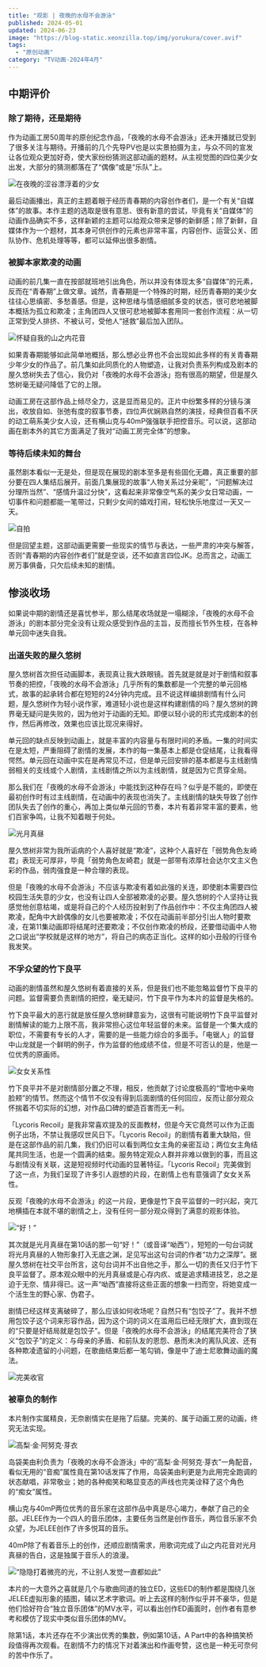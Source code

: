 ```yaml
---
title: "观影 | 夜晚的水母不会游泳"
published: 2024-05-01
updated: 2024-06-23
image: "https://blog-static.xeonzilla.top/img/yorukura/cover.avif"
tags:
  - "原创动画"
category: "TV动画-2024年4月"
---
```

## 中期评价
### 除了期待，还是期待
作为动画工房50周年的原创纪念作品，「夜晚的水母不会游泳」还未开播就已受到了很多关注与期待。开播前的几个先导PV也是以实景拍摄为主，与众不同的宣发让各位观众更加好奇，使大家纷纷猜测这部动画的题材。从主视觉图的四位美少女出发，大部分的猜测都落在了“偶像”或是“乐队”上。

![在夜晚的涩谷漂浮着的少女](https://blog-static.xeonzilla.top/img/yorukura/01.avif "在夜晚的涩谷漂浮着的少女")

最后动画播出，真正的主题着眼于经历青春期的内容创作者们，是一个有关“自媒体”的故事。本作主题的选取是很有意思、很有新意的尝试，毕竟有关“自媒体”的动画作品确实不多，这样新颖的主题可以给观众带来足够的新鲜感；除了新鲜，自媒体作为一个题材，其本身可供创作的元素也非常丰富，内容创作、运营公关、团队协作、危机处理等等，都可以延伸出很多剧情。

### 被脚本家欺凌的动画
动画的前几集一直在按部就班地引出角色，所以并没有体现太多“自媒体”的元素，反而在“青春期”上做文章。诚然，青春期是一个特殊的时期，经历青春期的美少女往往心思缜密、多愁善感。但是，这种思绪与情感细腻多变的状态，很可悲地被脚本概括为孤立和欺凌；主角团四人又很可悲地被脚本套用同一套创作流程：从一切正常到受人排挤、不被认可，受他人“拯救”最后加入团队。

![怀疑自我的山之内花音](https://blog-static.xeonzilla.top/img/yorukura/02.avif "怀疑自我的山之内花音")

如果青春期能够如此简单地概括，那么想必业界也不会出现如此多样的有关青春期少年少女的作品了。前几集如此同质化的人物塑造，让我对负责系列构成及剧本的屋久悠树失去了信心，我仍对「夜晚的水母不会游泳」抱有很高的期望，但是屋久悠树毫无疑问降低了它的上限。

动画工房在这部作品上倾尽全力，这是显而易见的。正片中纷繁多样的分镜与演出，收放自如、张弛有度的叙事节奏，四位声优娴熟自然的演技，经典但百看不厌的动工萌系美少女人设，还有横山克与40mP强强联手把控音乐。可以说，这部动画在剧本外的其它方面满足了我对“动画工房完全体”的想象。

### 等待后续未知的舞台
虽然剧本看似一无是处，但是现在展现的剧本至多是有些固化无趣，真正重要的部分要在四人集结后展开。前面几集展现的故事“人物关系过分亲昵”，“问题解决过分理所当然”、“感情升温过分快”，这看起来非常像空气系的美少女日常动画，一切事件和问题都能一笔带过，只剩少女间的嬉戏打闹，轻松快乐地度过一天又一天。

![自拍](https://blog-static.xeonzilla.top/img/yorukura/03.avif "自拍")

但是回望主题，这部动画更需要一些现实的情节与表达，一些严肃的冲突与解答，否则“青春期的内容创作者们”就是空谈，还不如直言四位JK。总而言之，动画工房万事俱备，只欠后续未知的剧情。

## 惨淡收场
如果说中期的剧情还是喜忧参半，那么结尾收场就是一塌糊涂，「夜晚的水母不会游泳」的剧本部分完全没有让观众感受到作品的主旨，反而擅长节外生枝，在各种单元回中迷失自我。

### 出道失败的屋久悠树
屋久悠树首次担任动画脚本，表现真让我大跌眼镜。首先就是就是对于剧情和叙事节奏的把控，「夜晚的水母不会游泳」几乎所有的集数都是一个完整的单元回格式，故事的起承转合都在短短的24分钟内完成。且不说这样编排剧情有什么问题，屋久悠树作为轻小说作家，难道轻小说也是这样构建剧情的吗？屋久悠树的跨界毫无疑问是失败的，因为他对于动画的无知。即便以轻小说的形式完成剧本的创作，然后再修改，效果也应该比现况来得好。

单元回的缺点反映到动画上，就是丰富的内容量与有限时间的矛盾。一集的时间实在是太短，严重阻碍了剧情的发展，本作的每一集基本上都是仓促结尾，让我看得愕然。单元回在动画中实在是再常见不过，但是单元回安排的基本都是与主线剧情弱相关的支线或个人剧情，主线剧情之所以为主线剧情，就是因为它贯穿全局。

那么我们在「夜晚的水母不会游泳」中能找到这种存在吗？似乎是不能的，即使在最初创作时有过主线剧情，在动画中的表现也消失了。主线剧情的缺失导致了创作团队失去了创作的重心，再加上类似单元回的节奏，本片有着非常丰富的要素，他们百家争鸣，让我不知着眼于何处。

![光月真昼](https://blog-static.xeonzilla.top/img/yorukura/04.avif "光月真昼")

屋久悠树非常为我所诟病的个人喜好就是“欺凌”，这种个人喜好在「弱势角色友崎君」表现无可厚非，毕竟「弱势角色友崎君」就是一部带有浓厚社会达尔文主义色彩的作品，弱肉强食是一种合理的表现。

但是「夜晚的水母不会游泳」不应该与欺凌有着如此强的关连，即使剧本需要四位校园生活失意的少女，也没有让四人全部被欺凌的必要。屋久悠树的个人坚持让我感觉他创意枯竭，或是将自己的个人经历投射到了作品创作中：不仅主角团四人被欺凌，配角中大龄偶像的女儿也要被欺凌；不仅在动画前半部分引出人物时要欺凌，在第11集动画即将结尾时还要欺凌；不仅创作欺凌的桥段，还要借动画中人物之口说出“学校就是这样的地方”，将自己的病态正当化。这样的如小丑般的行径令我发笑。

### 不孚众望的竹下良平
动画的剧情虽然和屋久悠树有着直接的关系，但是我们也不能忽略监督竹下良平的问题。监督需要负责剧情的把控，毫无疑问，竹下良平作为本片的监督是失格的。

竹下良平最大的恶行就是放任屋久悠树肆意妄为，这很有可能说明竹下良平监督对剧情解读的能力上限不高，我非常担心这位年轻监督的未来。监督是一个集大成的职位，不需要有专长的人才，需要的是一些能力综合的多面手。「电锯人」的监督中山龙就是一个鲜明的例子，作为监督的他成绩不佳，但是不可否认的是，他是一位优秀的原画师。

![女女关系性](https://blog-static.xeonzilla.top/img/yorukura/05.avif "女女关系性")

竹下良平并不是对剧情部分置之不理，相反，他贡献了讨论度极高的“雪地中亲吻脸颊”的情节。然而这个情节不仅没有得到后面剧情的任何回应，反而让部分观众怀揣着不切实际的幻想，对作品口碑的塑造百害而无一利。

「Lycoris Recoil」是我非常喜欢提及的反面教材，但是今天它竟然可以作为正面例子出场，不禁让我感叹世风日下。「Lycoris Recoil」的剧情有着重大缺陷，但是在这部作品的前几集，我们仍旧可以看到两位女主角的亲密互动；两位女主角结尾共同生活，也是一个圆满的结束。服务特定观众人群并非难以做到的事，而且这与剧情没有关联，这是短视频时代动画的显著特征。「Lycoris Recoil」完美做到了这一点，为我们呈现了许多引人遐想的片段，在剧情上也有意强调了女女关系性。

反观「夜晚的水母不会游泳」的这一片段，更像是竹下良平监督的一时兴起，突兀地横插在本就不堪的剧情之上，没有任何一部分观众得到了满意的观影体验。

![“好！”](https://blog-static.xeonzilla.top/img/yorukura/06.avif "“好！”")

其次就是光月真昼在第10话的那一句“好！”（或音译“呦西”），短短的一句台词就将光月真昼的人物形象打入无底之渊，足见写出这句台词的作者“功力之深厚”。据屋久悠树在社交平台所言，这句台词并不出自他之手，那么一切的责任又归于竹下良平监督了。原本观众眼中的光月真昼或是心存内疚、或是追求精进技艺，总之是迫于无奈、情非得已。这一声“呦西”直接将这些正面的想象一扫而空，将她变成一个活生生的野心家、伪君子。

剧情已经这样支离破碎了，那么应该如何收场呢？自然只有“包饺子”了。我并不想用包饺子这个词来形容作品，因为这个词的词义在滥用后已经无限扩大，直到现在的“只要是好结局就是包饺子”。但是「夜晚的水母不会游泳」的结尾完美符合了狭义“包饺子”的定义：与母亲的矛盾、和前队友的恩怨、悬而未决的离队风波、还有各种欺凌遗留的小问题，在歌曲结束后都一笔勾销，像是中了迪士尼歌舞动画的魔法。

![完美收官](https://blog-static.xeonzilla.top/img/yorukura/07.avif "完美收官")

### 被辜负的制作
本片制作实属精良，无奈剧情实在是拖了后腿。完美的、属于动画工房的动画，终究无法实现。

![高梨·金·阿努克·芽衣](https://blog-static.xeonzilla.top/img/yorukura/08.avif "高梨·金·阿努克·芽衣")

岛袋美由利负责为「夜晚的水母不会游泳」中的“高梨·金·阿努克·芽衣”一角配音，看似无用的“音痴”属性竟在第10话发挥了作用，岛袋美由利更是为此用完全跑调的状态献唱，非常敬业；她的各种痴笑和略显变态的声线也完美诠释了这个角色的“痴女”属性。

横山克与40mP两位优秀的音乐家在这部作品中真是尽心竭力，奉献了自己的全部。JELEE作为一个四人的音乐团体，主要任务当然是创作音乐，两位音乐家不负众望，为JELEE创作了许多悦耳的音乐。

40mP除了有着音乐上的创作，还顺应剧情需求，用歌词完成了山之内花音对光月真昼的告白，这是独属于音乐人的浪漫。

![“隐隐打着微亮的光，不让别人发觉一直都如此”](https://blog-static.xeonzilla.top/img/yorukura/09.avif "“隐隐打着微亮的光，不让别人发觉一直都如此”")

本片的一大意外之喜就是几个与歌曲同道的独立ED，这些ED的制作都是围绕几张JELEE虚拟形象的插图，辅以艺术字歌词。听上去这样的制作似乎并不豪华，但是他们恰好符合“独立音乐团体”的MV水平，可以看出创作ED画面时，创作者有意参考和模仿了现实中类似音乐团体的MV。

除第1话，本片还存在不少演出优秀的集数，例如第10话，A Part中的各种搞笑桥段值得再次观看。在剧情不力的情况下对着演出和作画夸赞，这也是一种无可奈何的苦中作乐了。

